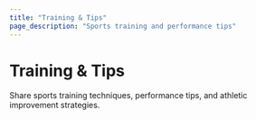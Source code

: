 ```yaml
---
title: "Training & Tips"
page_description: "Sports training and performance tips"
---
```


# Training & Tips

Share sports training techniques, performance tips, and athletic improvement strategies.